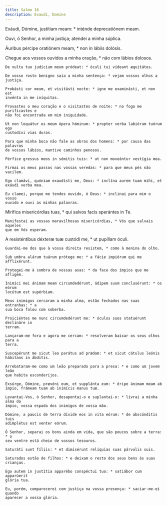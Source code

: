 ```yaml
---
title: Salmo 16
description: Exaudi, Domine
---
```


<div class="side-by-side not-content">

Exáudi, Dómine, justítiam meam: \* inténde deprecatiónem meam.</span>

Ouvi, ó Senhor, a minha justiça; atendei a minha súplica.

Áuribus pércipe oratiónem meam, \* non in lábiis dolósis.

  <span>
    Chegue aos vossos ouvidos a minha oração, * não com lábios dolosos.
 
    De vultu tuo judícium meum pródeat: * óculi tui vídeant æquitátes.
 
    De vosso rosto benigno saia a minha sentença: * vejam vossos olhos a
    justiça.
 
    Probásti cor meum, et visitásti nocte: * igne me examinásti, et non est
    invénta in me iníquitas.
 
    Provastes o meu coração e o visitastes de noite: * no fogo me purificastes e
    não foi encontrada em mim iniquidade.
 
    Ut non loquátur os meum ópera hóminum: * propter verba labiórum tuórum ego
    custodívi vias duras.
 
    Para que minha boca não fale as obras dos homens: * por causa das palavras
    de vossos lábios, mantive caminhos penosos.
 
    Pérfice gressus meos in sémitis tuis: * ut non moveántur vestígia mea.
 
    Firmai os meus passos nas vossas veredas: * para que meus pés não vacilem.
 
    Ego clamávi, quóniam exaudísti me, Deus: * inclína aurem tuam mihi, et
    exáudi verba mea.
 
    Eu clamei, porque me tendes ouvido, ó Deus: * inclinai para mim o vosso
    ouvido e ouvi as minhas palavras.

Mirífica misericórdias tuas, \* qui salvos facis sperántes in Te.

    Manifestai as vossas maravilhosas misericórdias, * Vós que salvais aqueles
    que em Vós esperam.

A resisténtibus déxteræ tuæ custódi me, \* ut pupíllam óculi.

    Guardai-me dos que à vossa direita resistem, * como à menina do olho.

    Sub umbra alárum tuárum prótege me: * a fácie impiórum qui me afflixérunt.

    Protegei-me à sombra de vossas asas: * da face dos ímpios que me afligem.

    Inimíci mei ánimam meam circumdedérunt, ádipem suum conclusérunt: * os eórum
    locútum est supérbiam.

    Meus inimigos cercaram a minha alma, estão fechados nas suas entranhas: * a
    sua boca falou com soberba.

    Proiciéntes me nunc circumdedérunt me: * óculos suos statuérunt declináre in
    terram.

    Lançaram-me fora e agora me cercam: * resolveram baixar os seus olhos para a
    terra.

    Suscepérunt me sicut leo parátus ad prædam: * et sicut cátulus leónis
    hábitans in ábditis.

    Arrebataram-me como um leão preparado para a presa: * e como um jovem leão
    que habita esconderijos.

    Exsúrge, Dómine, prævéni eum, et supplánta eum: * éripe ánimam meam ab
    ímpio, frámeam tuam ab inimícis manus tuæ.

    Levantai-Vos, ó Senhor, desapontai-o e suplantai-o: * livrai a minha alma do
    ímpio, vossa espada dos inimigos de vossa mão.

    Dómine, a paucis de terra dívide eos in vita eórum: * de abscónditis tuis
    adimplétus est venter eórum.

    Ó Senhor, separai os bons ainda em vida, que são poucos sobre a terra: * o
    seu ventre está cheio de vossos tesouros.

    Saturáti sunt fíliis: * et dimisérunt relíquias suas párvulis suis.

    Saturados estão de filhos: * e deixam o resto dos seus bens às suas
    crianças.

    Ego autem in justítia apparébo conspéctui tuo: * satiábor cum apparúerit
    glória tua.

    Eu, porém, comparecerei com justiça na vossa presença: * saciar-me-ei quando
    aparecer a vossa glória.

</div>
